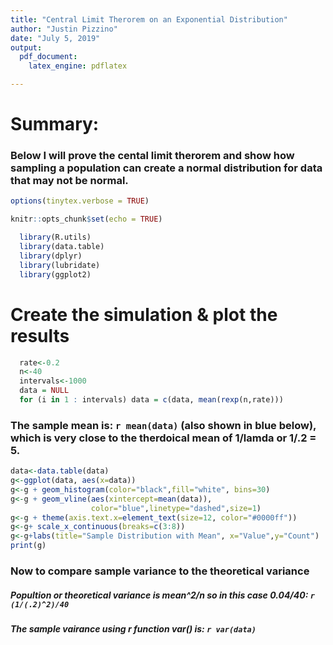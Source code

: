 ```yaml
---
title: "Central Limit Therorem on an Exponential Distribution"
author: "Justin Pizzino"
date: "July 5, 2019"
output: 
  pdf_document:
    latex_engine: pdflatex

---
```

# Summary:
### Below I will prove the cental limit therorem and show how sampling a population can create a normal distribution for data that may not be normal. 

```r
options(tinytex.verbose = TRUE)
```
```r
knitr::opts_chunk$set(echo = TRUE)
```

```r
  library(R.utils)
  library(data.table)
  library(dplyr)
  library(lubridate)
  library(ggplot2)
```

# Create the simulation & plot the results
```r
  rate<-0.2
  n<-40
  intervals<-1000
  data = NULL
  for (i in 1 : intervals) data = c(data, mean(rexp(n,rate)))
```
### The sample mean is: `r mean(data)` (also shown in blue below), which is very close to the therdoical mean of 1/lamda or 1/.2 = 5.

```r

data<-data.table(data)
g<-ggplot(data, aes(x=data)) 
g<-g + geom_histogram(color="black",fill="white", bins=30)
g<-g + geom_vline(aes(xintercept=mean(data)),
                  color="blue",linetype="dashed",size=1)
g<-g + theme(axis.text.x=element_text(size=12, color="#0000ff")) 
g<-g+ scale_x_continuous(breaks=c(3:8))
g<-g+labs(title="Sample Distribution with Mean", x="Value",y="Count")
print(g)
```

### Now to compare sample variance to the theoretical variance

##### Popultion or theoretical variance is mean^2/n so in this case 0.04/40: `r (1/(.2)^2)/40`

##### The sample vairance using r function var() is: `r var(data)`
